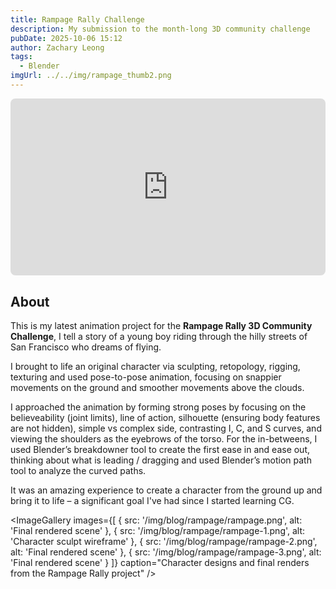 ```yaml
---
title: Rampage Rally Challenge
description: My submission to the month-long 3D community challenge
pubDate: 2025-10-06 15:12
author: Zachary Leong
tags:
  - Blender
imgUrl: ../../img/rampage_thumb2.png
---
```



<div style="aspect-ratio:16/9;max-width:700px;margin:auto;">
  <iframe
    src="https://player.vimeo.com/video/1124951489?background=1&autoplay=1&muted=1&byline=1&loop=1"
    width="100%"
    height="100%"
    frameborder="0"
    allow="autoplay; fullscreen"
    allowfullscreen
    title="Rampage Rally Challenge Demo"
    style="width:100%;height:100%;border-radius:8px;"
  ></iframe>
</div>

## About

This is my latest animation project for the **Rampage Rally 3D Community Challenge**, I tell a story of a young boy riding through the hilly streets of San Francisco who dreams of flying. 

I brought to life an original character via sculpting, retopology, rigging, texturing and used pose-to-pose animation, focusing on snappier movements on the ground and smoother movements above the clouds.

I approached the animation by forming strong poses by focusing on the believeability (joint limits), line of action, silhouette (ensuring body features are not hidden), simple vs complex side, contrasting I, C, and S curves, and viewing the shoulders as the eyebrows of the torso. For the in-betweens, I used Blender’s breakdowner tool to create the first ease in and ease out, thinking about what is leading / dragging and used Blender’s motion path tool to analyze the curved paths. 

It was an amazing experience to create a character from the ground up and bring it to life  – a significant goal I've had since I started learning CG.

<ImageGallery 
  images={[
    { src: '/img/blog/rampage/rampage.png', alt: 'Final rendered scene' },
    { src: '/img/blog/rampage/rampage-1.png', alt: 'Character sculpt wireframe' },
    { src: '/img/blog/rampage/rampage-2.png', alt: 'Final rendered scene' },
    { src: '/img/blog/rampage/rampage-3.png', alt: 'Final rendered scene' }
  ]}
  caption="Character designs and final renders from the Rampage Rally project"
/>
